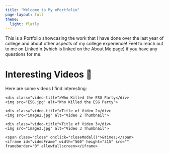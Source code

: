 ```yaml
---
title: "Welcome to My ePortfolio"
page-layout: full
theme:
  light: flatly
---
```


This is a Portfolio showcasing the work that I have done over the last year of college and about other aspects of my college experience! Feel to reach out to me on LinkedIn (which is linked on the About Me page) if you have any questions for me.

# Interesting Videos 🎥

Here are some videos I find interesting:

<div class="video-grid">
  
  <div class="video-card" onclick="openModal('https://www.youtube.com/embed/hMW_pT7w-Y8')">
    <div class="video-title">Who Killed the ESG Party</div>
    <img src="ESG.jpg" alt="Who Killed the ESG Party">
  </div>

  <div class="video-card" onclick="openModal('https://www.youtube.com/embed/VIDEO_ID_2')">
    <div class="video-title">Title of Video 2</div>
    <img src="image2.jpg" alt="Video 2 Thumbnail">
  </div>

  <div class="video-card" onclick="openModal('https://www.youtube.com/embed/VIDEO_ID_3')">
    <div class="video-title">Title of Video 3</div>
    <img src="image3.jpg" alt="Video 3 Thumbnail">
  </div>

</div>

<!-- Video Popup Modal -->
<div id="videoModal" class="modal">
  <div class="modal-content">
    <span class="close" onclick="closeModal()">&times;</span>
    <iframe id="videoFrame" width="560" height="315" src="" frameborder="0" allowfullscreen></iframe>
  </div>
</div>

<script>
  function openModal(videoUrl) {
      document.getElementById("videoFrame").src = videoUrl;
      document.getElementById("videoModal").style.display = "flex";
  }

  function closeModal() {
      document.getElementById("videoFrame").src = "";
      document.getElementById("videoModal").style.display = "none";
  }
</script>
